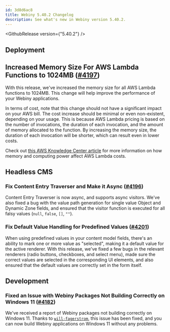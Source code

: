```yaml
---
id: 3d8d6ac8
title: Webiny 5.40.2 Changelog
description: See what's new in Webiny version 5.40.2.
---
```


<GithubRelease version={"5.40.2"} />

## Deployment

## Increased Memory Size For AWS Lambda Functions to 1024MB ([#4197](https://github.com/webiny/webiny-js/pull/4197))

With this release, we've increased the memory size for all AWS Lambda functions to 1024MB. This change will help improve the performance of your Webiny applications.

In terms of cost, note that this change should not have a significant impact on your AWS bill. The cost increase should be minimal or even non-existent, depending on your usage. This is because AWS Lambda pricing is based on the number of invocations, the duration of each invocation, and the amount of memory allocated to the function. By increasing the memory size, the duration of each invocation will be shorter, which can result even in lower costs.

<Alert type="info">

Check out [this AWS Knowledge Center article](https://repost.aws/knowledge-center/lambda-memory-compute-cost) for more information on how memory and computing power affect AWS Lambda costs.

</Alert>

## Headless CMS

### Fix Content Entry Traverser and Make it Async ([#4196](https://github.com/webiny/webiny-js/pull/4196))

Content Entry Traverser is now async, and supports async visitors. We've also fixed a bug with the value path generation for single value Object and Dynamic Zone fields, and ensured that the visitor function is executed for all falsy values (`null`, `false`, `[]`, `""`).

### Fix Default Value Handling for Predefined Values ([#4201](https://github.com/webiny/webiny-js/pull/4201))

When using predefined values in your content model fields, there's an ability to mark one or more value as "selected", making it a default value for the active renderer. With this release, we've fixed a few bugs in the relevant renderers (radio buttons, checkboxes, and select menu), made sure the correct values are selected in the corresponding UI elements, and also ensured that the default values are correctly set in the form itself.

## Development

### Fixed an Issue with Webiny Packages Not Building Correctly on Windows 11 ([#4182](https://github.com/webiny/webiny-js/pull/4182))

We've received a report of Webiny packages not building correctly on Windows 11. Thanks to [`will-fagerstrom`](https://github.com/will-fagerstrom), this issue has been fixed, and you can now build Webiny applications on Windows 11 without any problems.
